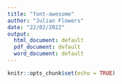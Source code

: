 ```yaml
---
title: "font-awesome"
author: "Julian Flowers"
date: "22/02/2022"
output:
  html_document: default
  pdf_document: default
  word_document: default
---
```


```r
knitr::opts_chunk$set(echo = TRUE)
```

<script src="https://kit.fontawesome.com/be4e758792.js" crossorigin="anonymous"></script>



<i class="fa-duotone fa-whale fa-9x"></i> 

<i class="fa-duotone fa-whale fa-10x"></i> 

